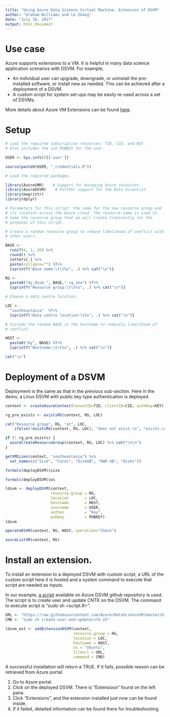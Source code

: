 ```yaml
---
title: "Using Azure Data Science Virtual Machine: Extension of DSVM"
author: "Graham Williams and Le Zhang"
date: "July 10, 2017"
output: html_document
---
```


# Use case

Azure supports extensions to a VM. It is helpful in many data science application
scenarios with DSVM. For example, 

* An individual user can upgrade, downgrade, or uninstall
the pre-installed software, or install new as needed. This can be achieved after a deployment of a DSVM. 
* A custom script for system set-ups may be easily re-used across a set of DSVMs. 

More details about Azure VM Extensions
can be found [here](https://docs.microsoft.com/en-us/azure/virtual-machines/windows/extensions-features).

# Setup

```r
# Load the required subscription resources: TID, CID, and KEY.
# Also includes the ssh PUBKEY for the user.

USER <- Sys.info()[['user']]

source(paste0(USER, "_credentials.R"))
```

```r
# Load the required packages.

library(AzureSMR)    # Support for managing Azure resources.
library(AzureDSVM)    # Further support for the Data Scientist.
library(magrittr)    
library(dplyr)
```

```r
# Parameters for this script: the name for the new resource group and
# its location across the Azure cloud. The resource name is used to
# name the resource group that we will create transiently for the
# purposes of this script.

# Create a random resource group to reduce likelihood of conflict with
# other users.

BASE <- 
  runif(4, 1, 26) %>%
  round() %>%
  letters[.] %>%
  paste(collapse="") %T>%
  {sprintf("Base name:\t\t%s", .) %>% cat("\n")}

RG <-
  paste0("my_dsvm_", BASE,"_rg_sea") %T>%
  {sprintf("Resource group:\t\t%s", .) %>% cat("\n")}

# Choose a data centre location.

LOC <-
  "southeastasia"  %T>%
  {sprintf("Data centre location:\t%s", .) %>% cat("\n")}

# Include the random BASE in the hostname to reducely likelihood of
# conflict.

HOST <-
  paste0("my", BASE) %T>%
  {sprintf("Hostname:\t\t%s", .) %>% cat("\n")}

cat("\n")
```

# Deployment of a DSVM

Deployment is the same as that in the previous sub-section. Here in the demo, a
Linux DSVM with public key type authenticaiton is deployed.

```r
context <- createAzureContext(tenantID=TID, clientID=CID, authKey=KEY)

rg_pre_exists <- existsRG(context, RG, LOC)

cat("Resource group", RG, "at", LOC,
    ifelse(!existsRG(context, RG, LOC), "does not exist.\n", "exists.\n"), "\n")
```

```r
if (! rg_pre_exists) {
  azureCreateResourceGroup(context, RG, LOC) %>% cat("\n\n")
}
```

```r
getVMSizes(context, "southeastasia") %>%
  set_names(c("Size", "Cores", "DiskGB", "RAM GB", "Disks"))

formals(deployDSVM)$size

formals(deployDSVM)$os
```

```r
ldsvm <- deployDSVM(context, 
                    resource.group = RG,
                    location       = LOC,
                    hostname       = HOST,
                    username       = USER,
                    authen         = "Key",
                    pubkey         = PUBKEY)
ldsvm

operateDSVM(context, RG, HOST, operation="Check")

azureListVM(context, RG)
```

# Install an extension.

To install an extension to a deployed DSVM with custom script, a URL of the custom
script here it is hosted and a system command to execute that script are needed
as inputs. 

In our example, [a script](https://github.com/Azure/DataScienceVM/blob/master/Extensions/General/create-user-and-updatecntk.sh) available on Azure DSVM github repository is used. The script is to create user and update CNTK on the DSVM. The
command to execute script is "sudo sh <script.R>". 

```r
URL <- "https://raw.githubusercontent.com/Azure/DataScienceVM/master/Extensions/General/create-user-and-updatecntk.sh"
CMD <- "sudo sh create-user-and-updatecntk.sh"

ldsvm_ext <- addExtensionDSVM(context, 
                              resource.group = RG, 
                              location = LOC, 
                              hostname = HOST,
                              os = "Ubuntu", 
                              fileurl = URL, 
                              command = CMD)
```

A successful installation will return a TRUE. If it fails, possible reason can be
retrieved from Azure portal:

1. Go to Azure portal.
2. Click on the deployed DSVM. There is "Extensiosn" found on the left pane. 
3. Click "Extensions", and the extension installed just now can be found inside. 
4. If it failed, detailed information can be found there for troubleshooting.
